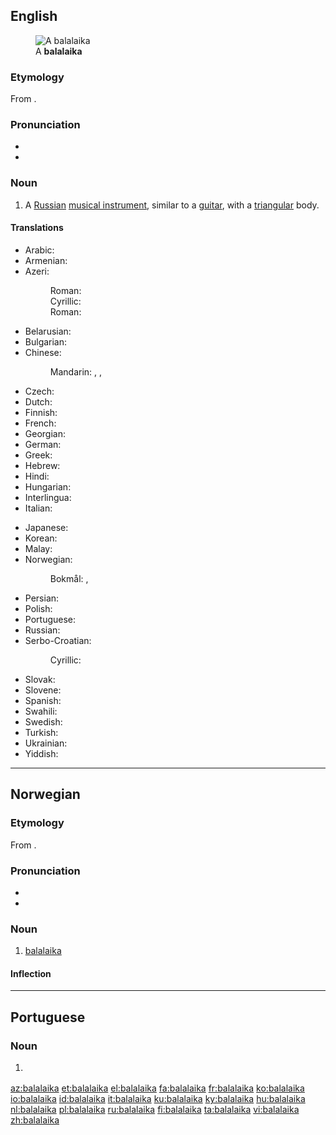 ==English==
{{wikipedia}}
[[Image:Balalaika (PSF).png|thumb|A '''balalaika''']]

===Etymology===
From {{etyl|ru|en}} {{term|балала́йка||lang=ru}}.

===Pronunciation===
* {{IPA|/bæləˈlaɪkə/}}
* {{rhymes|aɪkə}}

===Noun===
{{en-noun}}

# {{context|musical instruments|lang=en}} A [[Russian]] [[musical instrument]], similar to a [[guitar]], with a [[triangular]] body.

====Translations====
{{trans-top|Russian instrument}}
* Arabic: {{t|ar|بالالايكا|f|tr=balalayka}}
* Armenian: {{t|hy|բալալայկա}}
* Azeri:
*: Roman: {{t+|az|balalayka}}
*: Cyrillic: {{t|az|балалајка|sc=Cyrl}}
*: Roman: {{t+|sh|balalajka|f}}
* Belarusian: {{t|be|балала́йка|f|sc=Cyrl}}
* Bulgarian: {{t|bg|балала́йка|f|sc=Cyrl}}
* Chinese:
*: Mandarin: {{t|cmn|巴拉萊卡琴|sc=Hani}},  {{t|cmn|巴拉莱卡琴|tr=bālāláikǎ-qín|sc=Hani}}, {{t+|cmn|三角琴|tr=sānjiǎoqín|sc=Hani}}
* Czech: {{t+|cs|balalajka|f}}
* Dutch: {{t+|nl|balalaika|f}}
* Finnish: {{t+|fi|balalaikka}}
* French: {{t+|fr|balalaïka|f}}
* Georgian: {{t|ka|ბალალაიკა|sc=Geor}}
* German: {{t+|de|Balalaika|f}}
* Greek: {{t+|el|μπαλαλάικα|f}}
* Hebrew: {{t+|he|בללייקה}}
* Hindi: {{t|hi|बालालय्का|tr=bālālaykā}}
* Hungarian: {{t+|hu|balalajka}}
* Interlingua: {{t|ia|balalaika}}
* Italian: {{t+|it|balalaika|f}}
{{trans-mid}}
* Japanese: {{t|ja|バラライカ|tr=bararaika}}
* Korean: {{t|ko|발랄라이카|tr=ballallaika|sc=Hang}}
* Malay: {{t|ms|balalaika}}
* Norwegian:
*: Bokmål: {{t|nb|balalaika|m}}, {{t|nb|balalaika|m}}
* Persian: {{t+|fa|بالالایکا|tr=bâlâlâykâ|sc=fa-Arab}}
* Polish: {{t+|pl|bałałajka|f}}
* Portuguese: {{t|pt|balalaika|f}}
* Russian: {{t+|ru|балала́йка|f}}
* Serbo-Croatian:
*: Cyrillic: {{t|sh|балалајка|f}}
* Slovak: {{t|sk|balalajka|f}}
* Slovene: {{t+|sl|balalajka|f}}
* Spanish: {{t+|es|balalaica|f}}
* Swahili: {{t|sw|balalaika}}
* Swedish: {{t+|sv|balalajka|c}}
* Turkish: {{t+|tr|balalayka}}
* Ukrainian: {{t+|uk|балала́йка|f}}
* Yiddish: {{t|yi|באַלאַלײַקע|f|sc=Hebr}}
{{trans-bottom}}

----

==Norwegian==

===Etymology===
From {{etyl|ru|no}} {{term|балалайка|lang=ru}}.

===Pronunciation===
* {{IPA|/bɑlɑlɑjkɑ/|lang=no}}
* {{rhymes|ɑ|lang=no}}

===Noun===
{{head|no|noun|g=m}}

# [[#English|balalaika]]

====Inflection====
{{no-noun-infl|nb-class=m1|nn-class=irreg
| nn-g = m
| nn-ds = balalaikaen
| nn-ip = balalaikaer
| nn-dp = balalaikaene
}}

----

==Portuguese==

===Noun===
{{pt-noun|f|s}}

# {{label|pt|musical instruments}} {{l/en|balalaika}} {{gloss|Russian instrument}}

[[az:balalaika]]
[[et:balalaika]]
[[el:balalaika]]
[[fa:balalaika]]
[[fr:balalaika]]
[[ko:balalaika]]
[[io:balalaika]]
[[id:balalaika]]
[[it:balalaika]]
[[ku:balalaika]]
[[ky:balalaika]]
[[hu:balalaika]]
[[nl:balalaika]]
[[pl:balalaika]]
[[ru:balalaika]]
[[fi:balalaika]]
[[ta:balalaika]]
[[vi:balalaika]]
[[zh:balalaika]]